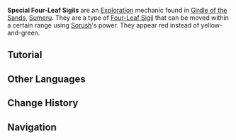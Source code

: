 {{Terminology Infobox
|image     = Tutorial Special Four-Leaf Sigil.png
|type      = Exploration
|region    = Sumeru
|subregion = Girdle of the Sands
}}
'''Special Four-Leaf Sigils''' are an [[Exploration]] mechanic found in [[Girdle of the Sands]], [[Sumeru]]. They are a type of [[Four-Leaf Sigil]] that can be moved within a certain range using [[Sorush (Gadget)|Sorush]]'s power. They appear red instead of yellow-and-green.

==Tutorial==
{{Tutorial|Special Four-Leaf Sigil}}

==Other Languages==
{{Other Languages
|en      = Special Four-Leaf Sigil
|zhs     = 特殊的四叶印…
|zhs_rm  = 
|zht     = 特殊的四葉印…
|zht_rm  = 
|zh_tl   = 
|ja      = 特殊なクローバーマーク…
|ja_rm   = Tokushuna Kuroobaa Maaku...
|ja_tl   = Special Clover Mark...
|ko      = 특수한 클로버 인장…
|ko_rm   = 
|ko_tl   = 
|es      = Símbolo de cuatro pétalos especial
|es_tl   = Special Four-Petal Symbol
|fr      = Insigne spécial de trèfle
|fr_tl   = Special Clover Badge
|ru      = Особый четырёхлистный символ
|ru_tl   = Special Four-Leaf Symbol
|th      = Four-Leaf Sigil แบบพิเศษ
|th_rm   = 
|th_tl   = 
|vi      = Ấn Bốn Lá Đặc Biệt...
|vi_tl   = 
|de      = Besonderes Vierblatt-Symbol
|de_tl   = Special Four-Leaf Symbol
|id      = Four-Leaf Sigil Spesial
|id_tl   = Special Four-Leaf Sigil
|pt      = Selo de Trevo Especial
|pt_tl   = 
|tr      = Özel Dört Yaprak Mührü
|tr_tl   = Special Four Leaf Sigil
|it      = Sigillo a quattro foglie speciale
|it_tl   = 
}}

==Change History==
{{Change History|3.6}}

==Navigation==
{{Exploration Navbox|Sumeru}}